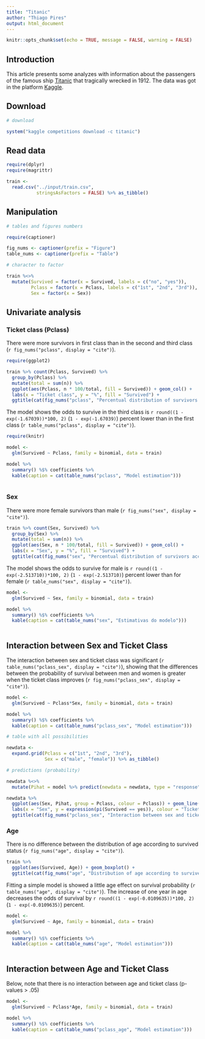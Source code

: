```yaml
---
title: "Titanic"
author: "Thiago Pires"
output: html_document
---
```


```r
knitr::opts_chunk$set(echo = TRUE, message = FALSE, warning = FALSE)
```

## Introduction

This article presents some analyzes with information about the passengers of the famous ship [Titanic](https://en.wikipedia.org/wiki/RMS_Titanic) that tragically wrecked in 1912. The data was got in the platform [Kaggle](https://www.kaggle.com/c/titanic).

## Download

```r

# download

system("kaggle competitions download -c titanic")

```

## Read data

```r

require(dplyr)
require(magrittr)

train <- 
  read.csv("../input/train.csv",
           stringsAsFactors = FALSE) %>% as_tibble()

```

## Manipulation

```r

# tables and figures numbers

require(captioner)

fig_nums <- captioner(prefix = "Figure")
table_nums <- captioner(prefix = "Table")

# character to factor

train %<>% 
  mutate(Survived = factor(x = Survived, labels = c("no", "yes")),
         Pclass = factor(x = Pclass, labels = c("1st", "2nd", "3rd")),
         Sex = factor(x = Sex))

```

## Univariate analysis

### Ticket class (Pclass)

There were more survivors in first class than in the second and third class (`r fig_nums("pclass", display = "cite")`).

```r

require(ggplot2)

train %>% count(Pclass, Survived) %>% 
  group_by(Pclass) %>% 
  mutate(total = sum(n)) %>% 
  ggplot(aes(Pclass, n * 100/total, fill = Survived)) + geom_col() +
  labs(x = "Ticket class", y = "%", fill = "Survived") +
  ggtitle(cat(fig_nums("pclass", "Percentual distribution of survivors according to ticket class")))

```

The model shows the odds to survive in the third class is `r round((1 - exp(-1.67039))*100, 2)` (`1 - exp(-1.67039)`) percent lower than in the first class (`r table_nums("pclass", display = "cite")`).

```r

require(knitr)

model <-
  glm(Survived ~ Pclass, family = binomial, data = train)

model %>%
  summary() %$% coefficients %>% 
  kable(caption = cat(table_nums("pclass", "Model estimation")))
  
```

### Sex

There were more female survivors than male (`r fig_nums("sex", display = "cite")`).

```r

train %>% count(Sex, Survived) %>% 
  group_by(Sex) %>% 
  mutate(total = sum(n)) %>% 
  ggplot(aes(Sex, n * 100/total, fill = Survived)) + geom_col() +
  labs(x = "Sex", y = "%", fill = "Survived") + 
  ggtitle(cat(fig_nums("sex", "Percentual distribution of survivors according to sex")))

```

The model shows the odds to survive for male is `r round((1 - exp(-2.513710))*100, 2)` (`1 - exp(-2.513710)`) percent lower than for female (`r table_nums("sex", display = "cite")`).

```r

model <-
  glm(Survived ~ Sex, family = binomial, data = train)

model %>%
  summary() %$% coefficients %>% 
  kable(caption = cat(table_nums("sex", "Estimativas do modelo")))
  
```

## Interaction between Sex and Ticket Class

The interaction between sex and ticket class was significant (`r table_nums("pclass_sex", display = "cite")`), showing that the differences between the probability of survival between men and women is greater when the ticket class improves (`r fig_nums("pclass_sex", display = "cite")`).

```r

model <-
  glm(Survived ~ Pclass*Sex, family = binomial, data = train)

model %>%
  summary() %$% coefficients %>% 
  kable(caption = cat(table_nums("pclass_sex", "Model estimation")))

```

```r

# table with all possibilities

newdata <- 
  expand.grid(Pclass = c("1st", "2nd", "3rd"),
              Sex = c("male", "female")) %>% as_tibble()

# predictions (probability)

newdata %<>% 
  mutate(Pihat = model %>% predict(newdata = newdata, type = "response"))

newdata %>% 
  ggplot(aes(Sex, Pihat, group = Pclass, colour = Pclass)) + geom_line() + geom_point() +
  labs(x = "Sex", y = expression(pi(Survived == yes)), colour = "Ticket Class") +
  ggtitle(cat(fig_nums("pclass_sex", "Interaction between sex and ticket class")))

```

### Age

There is no difference between the distribution of age according to survived status (`r fig_nums("age", display = "cite")`).

```r

train %>% 
  ggplot(aes(Survived, Age)) + geom_boxplot() +
  ggtitle(cat(fig_nums("age", "Distribution of age according to survived status")))

```

Fitting a simple model is showed a little age effect on survival probability (`r table_nums("age", display = "cite")`). The increase of one year in age decreases the odds of survival by `r round((1 - exp(-0.0109635))*100, 2)` (`1 - exp(-0.0109635)`) percent.

```r

model <-
  glm(Survived ~ Age, family = binomial, data = train)

model %>%
  summary() %$% coefficients %>% 
  kable(caption = cat(table_nums("age", "Model estimation")))
  
```

## Interaction between Age and Ticket Class

Below, note that there is no interaction between age and ticket class (p-values > .05)

```r

model <-
  glm(Survived ~ Pclass*Age, family = binomial, data = train)

model %>%
  summary() %$% coefficients %>% 
  kable(caption = cat(table_nums("pclass_age", "Model estimation")))

```
